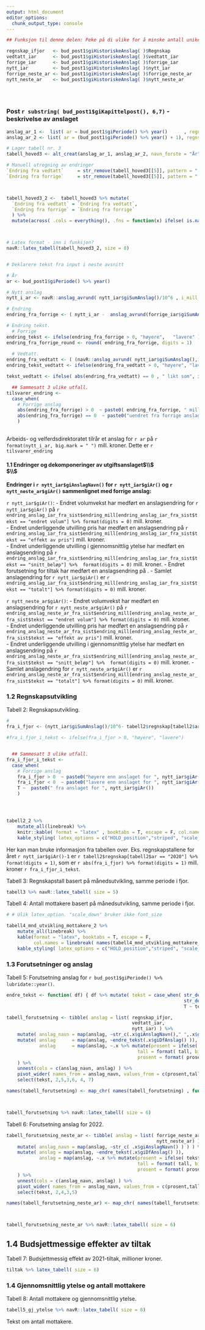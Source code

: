 ```yaml
---
output: html_document
editor_options: 
  chunk_output_type: console
---
```




```r
## Funksjon til denne delen: Peke på di ulike for å minske antall unike anslag. 

regnskap_ifjor   <- bud_post1$giHistoriskeAnslag( )$Regnskap     
vedtatt_iar      <- bud_post1$giHistoriskeAnslag( )$vedtatt_iar  
forrige_iar      <- bud_post1$giHistoriskeAnslag( )$forrige_iar     
nytt_iar         <- bud_post1$giHistoriskeAnslag( )$nytt_iar
forrige_neste_ar <- bud_post1$giHistoriskeAnslag( )$forrige_neste_ar
nytt_neste_ar    <- bud_post1$giHistoriskeAnslag( )$nytt_neste_ar


  
```



### Post `r substring( bud_post1$giKapittelpost(), 6,7) ` - beskrivelse av anslaget 

```r



anslag_ar_1 <-  list( ar = bud_post1$giPeriode() %>% year()      , regnskap_ifjor = regnskap_ifjor, vedtatt_iar = vedtatt_iar, forrige = forrige_iar, nyttt = nytt_iar )
anslag_ar_2 <- list( ar = (bud_post1$giPeriode() %>% year() + 1), regnskap_ifjor = NULL, vedtatt_iar = NULL, forrige = forrige_neste_ar, nyttt = nytt_neste_ar)

# Lager tabell nr. 3
tabell_hoved3 <- alt_creat(anslag_ar_1, anslag_ar_2, navn_forste = "År")

# Manuell utregning av endringer
`Endring fra vedtatt`     = str_remove(tabell_hoved3[[5]], pattern = " ") %>% as.numeric() -   str_remove(tabell_hoved3[[3]], pattern = " ") %>% as.numeric()
`Endring fra forrige`     = str_remove(tabell_hoved3[[5]], pattern = " ") %>% as.numeric() -   str_remove(tabell_hoved3[[4]], pattern = " ") %>% as.numeric()



tabell_hoved3_2 <-  tabell_hoved3 %>% mutate(
  `Endring fra vedtatt` = `Endring fra vedtatt`,
  `Endring fra forrige` = `Endring fra forrige`
  ) %>%
  mutate(across( .cols = everything(), .fns = function(x) ifelse( is.na(x), " ", x ) ))



# Latex format - inn i funksjon?
navR::latex_tabell(tabell_hoved3_2, size = 8)



```



```r

# Deklarere tekst fra input i neste avsnitt 

# År
ar <- bud_post1$giPeriode() %>% year()

# Nytt anslag
nytt_i_ar <- navR::anslag_avrund( nytt_iar$giSumAnslag()/10^6 , i_mill_kr = T)

# Endring
endring_fra_forrige <- ( nytt_i_ar -  anslag_avrund(forrige_iar$giSumAnslag()/10^6, i_mill_kr = T ) )

# Endring tekst.
  # Forrige
endring_tekst <- ifelse(endring_fra_forrige > 0, "høyere",   "lavere" ) 
endring_fra_forrige_round <- round( endring_fra_forrige, digits = 1) 
  
  # Vedtatt.
endring_fra_vedtatt <- ( (navR::anslag_avrund( nytt_iar$giSumAnslag(),i_mill_kr = F)  - navR::anslag_avrund(vedtatt_iar$giSumAnslag(), i_mill_kr = F) )/10^6 )
endring_tekst_vedtatt <- ifelse(endring_fra_vedtatt > 0, "høyere", "lavere")

tekst_vedtatt <- ifelse( abs(endring_fra_vedtatt) == 0 , " likt som", ifelse( endring_fra_vedtatt > 0, str_c(  abs(endring_fra_vedtatt)," mill.kr høyere enn "), str_c( abs(endring_fra_vedtatt),"  mill.kr lavere enn") ) )

  ## Sammesatt 3 ulike utfall.
tilsvarer_endring <- 
  case_when( 
    # Forrige anslag
    abs(endring_fra_forrige) > 0  ~ paste0( endring_fra_forrige, " mill. kroner " ,endring_tekst, " enn forrige anslag og ", tekst_vedtatt, "  vedtatt budsjett."),
    abs(endring_fra_forrige) == 0  ~ paste0("uendret fra forrige anslag."),
    )
  

```


Arbeids- og velferdsdirektoratet tilrår et anslag for `r ar` på `r format(nytt_i_ar, big.mark = " ") ` mill. kroner. Dette er `r tilsvarer_endring` 



#### 1.1 Endringer og dekomponeringer av utgiftsanslaget$\\$ <br>$\\$ <br>
__Endringer i `r nytt_iar$giAnslagNavn()` for `r nytt_iar$giAr()`  og `r nytt_neste_ar$giAr()` sammenlignet med forrige anslag:__

`r nytt_iar$giAr()`:\newline
*-* Endret volumvekst har medført  en anslagsendring for `r nytt_iar$giAr() ` på `r endring_anslag_iar_fra_sist$endring_mill[endring_anslag_iar_fra_sist$tekst == "endret volum"] %>% format(digits = 0)` mill. kroner.  
*-* Endret underliggende utvilling pris har medført en anslagsendring  på `r endring_anslag_iar_fra_sist$endring_mill[endring_anslag_iar_fra_sist$tekst == "effekt av pris"]` mill. kroner.  
*-* Endret underliggende utvilling i gjennomsnittlig ytelse har medført en anslagsendring  på `r endring_anslag_iar_fra_sist$endring_mill[endring_anslag_iar_fra_sist$tekst == "snitt_beløp"] %>%  format(digits = 0) ` mill. kroner.\newline 
*-* Endret forutsetning for tiltak har medført en anslagsendring  på <Her skal det komme tekst>.\newline
*-* Samlet anslagendring for `r nytt_iar$giAr() ` er `r endring_anslag_iar_fra_sist$endring_mill[endring_anslag_iar_fra_sist$tekst == "totalt"] %>% format(digits = 0)` mill. kroner.



`r nytt_neste_ar$giAr()`:\newline
*-* Endret volumvekst har medført en anslagsendring for `r nytt_neste_ar$giAr() ` på `r endring_anslag_neste_ar_fra_sist$endring_mill[endring_anslag_neste_ar_fra_sist$tekst == "endret volum"] %>% format(digits = 0)` mill. kroner.  
*-* Endret underliggende utvilling pris har medført en anslagsendring  på `r endring_anslag_neste_ar_fra_sist$endring_mill[endring_anslag_neste_ar_fra_sist$tekst == "effekt av pris"]` mill. kroner.  
*-* Endret underliggende utvilling i gjennomsnittlig ytelse har medført en anslagsendring  på `r endring_anslag_neste_ar_fra_sist$endring_mill[endring_anslag_neste_ar_fra_sist$tekst == "snitt_beløp"] %>%  format(digits = 0) ` mill. kroner.\newline 
<!-- *-* Endret forutsetning for tiltak har medført en anslagsendring  på AUTO. -->
*-* Samlet anslagendring for `r nytt_neste_ar$giAr() ` er `r endring_anslag_neste_ar_fra_sist$endring_mill[endring_anslag_neste_ar_fra_sist$tekst == "totalt"] %>% format(digits = 0)` mill. kroner.



### 1.2 Regnskapsutvikling

Tabell 2: Regnskapsutvikling.

```r

# 
fra_i_fjor <- (nytt_iar$giSumAnslag()/10^6- tabell2$regnskap[tabell2$ar == "2020"])

#fra_i_fjor_i_tekst <- ifelse(fra_i_fjor > 0, "høyere", "lavere")


  ## Sammesatt 3 ulike utfall.
fra_i_fjor_i_tekst <- 
  case_when( 
    # Forrige anslag
    fra_i_fjor > 0  ~ paste0("høyere enn anslaget for ", nytt_iar$giAr() ),
    fra_i_fjor < 0  ~ paste0("lavere enn anslaget for ", nytt_iar$giAr() ),
    T ~  paste0(" fra anslaget for ", nytt_iar$giAr())
    )




tabell2_2 %>% 
    mutate_all(linebreak) %>%
    knitr::kable( format = "latex" , booktabs = T, escape = F, col.names = linebreak( names(tabell2_2) ), align = rep("r", times = 9) ) %>%  
    kable_styling( latex_options = c("HOLD_position","striped", "scale_down"), stripe_index =  c(1,3,5,7,9,11), font_size = 4 )  


```


Her kan man bruke informasjon fra tabellen over. Eks. regnskapstallene for året `r nytt_iar$giAr()-1`  er  `r tabell2$regnskap[tabell2$ar == "2020"] %>% format(digits = 1)`,
som er `r abs(fra_i_fjor) %>% format(digits = 1)` mill. kroner `r fra_i_fjor_i_tekst`.


Tabell 3: Regnskapstall basert på månedsutvikling, samme periode i fjor.

```r

tabell3 %>% navR::latex_tabell( size = 5)

```



Tabell 4: Antall mottakere basert på månedsutvikling, samme periode i fjor.
```r


# # Ulik latex_option. "scale_down" bruker ikke font_size 

tabell4_mnd_utvikling_mottakere_2 %>% 
    mutate_all(linebreak) %>%
    kable(format = "latex", booktabs = T, escape = F,
          col.names = linebreak( names(tabell4_mnd_utvikling_mottakere_2) ), align = "lccc" ) %>% 
    kable_styling( latex_options = c("HOLD_position","striped", "scale_down"), stripe_index =  c(1,3,5,7,9,11)  )  


```


### 1.3	Forutsetninger og anslag

Tabell 5: Forutsetning anslag for `r bud_post1$giPeriode() %>% lubridate::year()`. 
```r


endre_tekst <- function( df) { df %>% mutate( tekst = case_when( str_detect(tekst, "regnskap")  ~ "Regnskap",
                                                                 str_detect(tekst, "sum")  ~ "Sum",
                                                                 T ~ tekst)) }

tabell_forutsetning <- tibble( anslag = list( regnskap_ifjor,
                                              vedtatt_iar,
                                              nytt_iar) ) %>% 
    mutate( anslag_navn = map(anslag, ~str_c(.x$giAnslagNavn()," ",.x$giAr() ) ) ) %>% 
    mutate( anslag      = map(anslag, ~endre_tekst(.x$giDfAnslag() )),
            anslag      = map(anslag, ~.x %>% mutate(prosent = ifelse( tekst == "Sum", as.numeric(prosent)*100, prosent),
                                                tall = format( tall, big.mark = " ", digits = 0),
                                                prosent = format( prosent, digits = 1)))
    ) %>% 
    unnest(cols = c(anslag_navn, anslag) ) %>%
    pivot_wider( names_from = anslag_navn, values_from = c(prosent,tall) ) %>% 
    select(tekst, 2,5,3,6, 4, 7)

names(tabell_forutsetning) <- map_chr( names(tabell_forutsetning) , function(x)  str_replace(x, pattern = "_", "\n") %>% str_to_sentence( ))



tabell_forutsetning %>% navR::latex_tabell( size = 6)

```


\newpage
Tabell 6: Forutsetning anslag for 2022.
```r

tabell_forutsetning_neste_ar <- tibble( anslag = list( forrige_neste_ar,
                                                       nytt_neste_ar) ) %>%
    mutate( anslag_navn = map(anslag, ~str_c( .x$giAnslagNavn() ) ) ) %>%
    mutate( anslag = map(anslag, ~endre_tekst(.x$giDfAnslag() )),
            anslag = map(anslag, ~.x %>% mutate(prosent = ifelse( tekst == "Sum", as.numeric(prosent)*100, prosent),
                                                tall = format( tall, big.mark = " ", digits = 0),
                                                prosent = format( prosent, digits = 1)))
    ) %>%
    unnest(cols = c(anslag_navn, anslag) ) %>%
    pivot_wider( names_from = anslag_navn, values_from = c(prosent,tall) ) %>%
    select(tekst, 2,4,3,5)

names(tabell_forutsetning_neste_ar) <- map_chr( names(tabell_forutsetning_neste_ar) , function(x)  str_replace(x, pattern = "_", "\n") %>% str_to_sentence( ))



tabell_forutsetning_neste_ar %>% navR::latex_tabell( size = 6)

```


## 1.4 Budsjettmessige effekter av tiltak

Tabell 7: Budsjettmessig effekt av 2021-tiltak, millioner kroner.
```r


tiltak %>% latex_tabell( size = 6)


```



### 1.4	Gjennomsnittlig ytelse og antall mottakere

Tabell 8: Antall mottakere og gjennomsnittlig ytelse.
```r


tabell5_gj_ytelse %>% navR::latex_tabell( size = 8)


```

Tekst om antall mottakere.











